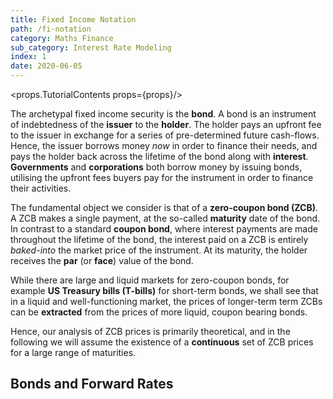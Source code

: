 ```yaml
---
title: Fixed Income Notation
path: /fi-notation
category: Maths Finance
sub_category: Interest Rate Modeling
index: 1
date: 2020-06-05
---
```


<props.TutorialContents props={props}/>

The archetypal fixed income security is the **bond**. A bond is an instrument
of indebtedness of the **issuer** to the **holder**. The holder pays an upfront
fee to the issuer in exchange for a series of pre-determined future cash-flows. 
Hence, the issuer borrows money *now* in order to finance their needs, and pays 
the holder back across the lifetime of the bond along with **interest**. 
**Governments** and **corporations** both borrow money by issuing bonds, 
utilising the upfront fees buyers pay for the instrument in order to finance 
their activities.

The fundamental object we consider is that of a **zero-coupon bond (ZCB)**. A
ZCB makes a single payment, at the so-called **maturity** date of the bond.
In contrast to a standard **coupon bond**, where interest payments are made 
throughout the lifetime of the bond, the interest paid on a ZCB is entirely 
*baked-into* the market price of the instrument. At its maturity, the holder 
receives the **par** (or **face**) value of the bond. 

While there are large and liquid markets for zero-coupon bonds, for example 
**US Treasury bills (T-bills)** for short-term bonds, we shall see that in a
liquid and well-functioning market, the prices of longer-term term ZCBs can be
**extracted** from the prices of more liquid, coupon bearing bonds.

Hence, our analysis of ZCB prices is primarily theoretical, and in the following
we will assume the existence of a **continuous** set of ZCB prices for a large
range of maturities.

## Bonds and Forward Rates
